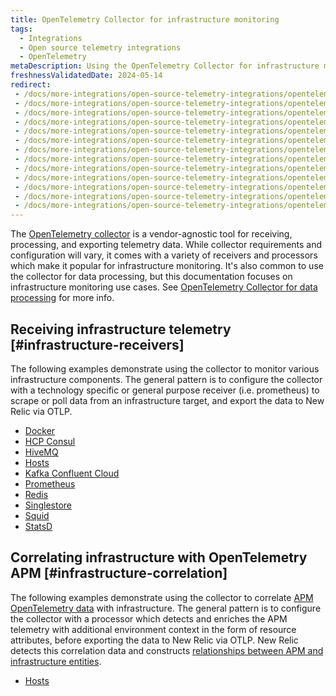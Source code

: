```yaml
---
title: OpenTelemetry Collector for infrastructure monitoring
tags:
  - Integrations
  - Open source telemetry integrations
  - OpenTelemetry
metaDescription: Using the OpenTelemetry Collector for infrastructure monitoring
freshnessValidatedDate: 2024-05-14
redirect:
 - /docs/more-integrations/open-source-telemetry-integrations/opentelemetry/get-started/collector-infra-monitoring/opentelemetry-collector-infra-docker
 - /docs/more-integrations/open-source-telemetry-integrations/opentelemetry/get-started/collector-infra-monitoring/opentelemetry-collector-infra-hcp-consul
 - /docs/more-integrations/open-source-telemetry-integrations/opentelemetry/get-started/collector-infra-monitoring/opentelemetry-collector-infra-hivemq
 - /docs/more-integrations/open-source-telemetry-integrations/opentelemetry/get-started/collector-infra-monitoring/opentelemetry-collector-infra-hosts
 - /docs/more-integrations/open-source-telemetry-integrations/opentelemetry/get-started/collector-infra-monitoring/opentelemetry-collector-infra-kafka-confluentcloud
 - /docs/more-integrations/open-source-telemetry-integrations/opentelemetry/get-started/collector-infra-monitoring/opentelemetry-collector-infra-kafka-confluentcloud-k8s
 - /docs/more-integrations/open-source-telemetry-integrations/opentelemetry/get-started/collector-infra-monitoring/opentelemetry-collector-infra-k8s
 - /docs/more-integrations/open-source-telemetry-integrations/opentelemetry/get-started/collector-infra-monitoring/opentelemetry-collector-infra-prometheus
 - /docs/more-integrations/open-source-telemetry-integrations/opentelemetry/get-started/collector-infra-monitoring/opentelemetry-collector-infra-redis
 - /docs/more-integrations/open-source-telemetry-integrations/opentelemetry/get-started/collector-infra-monitoring/opentelemetry-collector-infra-singlestore
 - /docs/more-integrations/open-source-telemetry-integrations/opentelemetry/get-started/collector-infra-monitoring/opentelemetry-collector-infra-squid
 - /docs/more-integrations/open-source-telemetry-integrations/opentelemetry/get-started/collector-infra-monitoring/opentelemetry-collector-infra-statsd
 - /docs/more-integrations/open-source-telemetry-integrations/opentelemetry/get-started/collector-infra-monitoring/opentelemetry-collector-infra-intro
---
```


The [OpenTelemetry collector](https://opentelemetry.io/docs/collector/) is a vendor-agnostic tool for receiving, processing, and exporting telemetry data. While collector requirements and configuration will vary, it comes with a variety of receivers and processors which make it popular for infrastructure monitoring. It's also common to use the collector for data processing, but this documentation focuses on infrastructure monitoring use cases. See [OpenTelemetry Collector for data processing](/docs/opentelemetry/get-started/collector-processing/opentelemetry-collector-processing-intro) for more info.

## Receiving infrastructure telemetry [#infrastructure-receivers]

The following examples demonstrate using the collector to monitor various infrastructure components. The general pattern is to configure the collector with a technology specific or general purpose receiver (i.e. prometheus) to scrape or poll data from an infrastructure target, and export the data to New Relic via OTLP.

* [Docker](https://github.com/newrelic/newrelic-opentelemetry-examples/tree/main/other-examples/collector/docker)
* [HCP Consul](https://github.com/newrelic/newrelic-opentelemetry-examples/tree/main/other-examples/collector/hcp-consul)
* [HiveMQ](https://github.com/newrelic/newrelic-opentelemetry-examples/tree/main/other-examples/collector/hivemq)
* [Hosts](https://github.com/newrelic/newrelic-opentelemetry-examples/tree/main/other-examples/collector/host-monitoring)
* [Kafka Confluent Cloud](https://github.com/newrelic/newrelic-opentelemetry-examples/tree/main/other-examples/collector/confluentcloud)
* [Prometheus](https://github.com/newrelic/newrelic-opentelemetry-examples/tree/main/other-examples/collector/prometheus)
* [Redis](https://github.com/newrelic/newrelic-opentelemetry-examples/tree/main/other-examples/collector/redis)
* [Singlestore](https://github.com/newrelic/newrelic-opentelemetry-examples/tree/main/other-examples/collector/singlestore)
* [Squid](https://github.com/newrelic/newrelic-opentelemetry-examples/tree/main/other-examples/collector/squid)
* [StatsD](https://github.com/newrelic/newrelic-opentelemetry-examples/tree/main/other-examples/collector/statsd)

## Correlating infrastructure with OpenTelemetry APM [#infrastructure-correlation]

The following examples demonstrate using the collector to correlate [APM OpenTelemetry data](/docs/opentelemetry/get-started/apm-monitoring/opentelemetry-apm-intro) with infrastructure. The general pattern is to configure the collector with a processor which detects and enriches the APM telemetry with additional environment context in the form of resource attributes, before exporting the data to New Relic via OTLP. New Relic detects this correlation data and constructs [relationships between APM and infrastructure entities](/docs/opentelemetry/best-practices/opentelemetry-best-practices-resources).

* [Hosts](/docs/opentelemetry/get-started/collector-infra-monitoring/opentelemetry-collector-infra-hosts)
